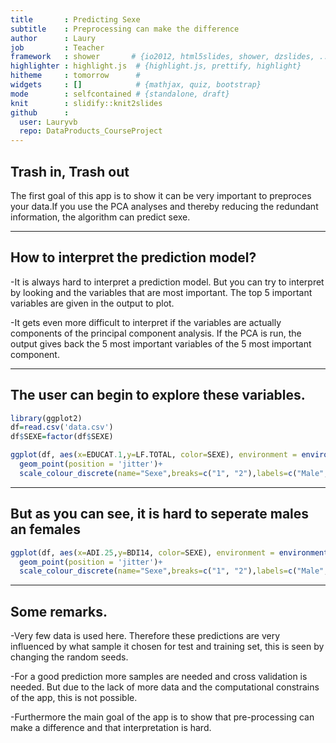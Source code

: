 ```yaml
---
title       : Predicting Sexe
subtitle    : Preprocessing can make the difference 
author      : Laury
job         : Teacher
framework   : shower       # {io2012, html5slides, shower, dzslides, ...}
highlighter : highlight.js  # {highlight.js, prettify, highlight}
hitheme     : tomorrow      # 
widgets     : []            # {mathjax, quiz, bootstrap}
mode        : selfcontained # {standalone, draft}
knit        : slidify::knit2slides
github      :
  user: Lauryvb
  repo: DataProducts_CourseProject
---
```


## Trash in, Trash out

The first goal of this app is to show it can be very important to preproces your data.If you use the PCA analyses and thereby reducing the redundant information, the algorithm can predict sexe.  

--- 

## How to interpret the prediction model?

-It is always hard to interpret a prediction model.  But you can try to interpret by looking and the variables that are most important. The top 5 important variables are given in the output to plot.

-It gets even more difficult to interpret if the variables are actually components of the principal component analysis. If the PCA is run, the output gives back the 5 most important variables of the 5 most important component.


---  

## The user can begin to explore these variables.


```r
library(ggplot2)
df=read.csv('data.csv')
df$SEXE=factor(df$SEXE)

ggplot(df, aes(x=EDUCAT.1,y=LF.TOTAL, color=SEXE), environment = environment())+ 
  geom_point(position = 'jitter')+ 
  scale_colour_discrete(name="Sexe",breaks=c("1", "2"),labels=c("Male", "Female"))

```


---

## But as you can see, it is hard to seperate males an females


```r

ggplot(df, aes(x=ADI.25,y=BDI14, color=SEXE), environment = environment())+ 
  geom_point(position = 'jitter')+ 
  scale_colour_discrete(name="Sexe",breaks=c("1", "2"),labels=c("Male", "Female"))

```


---

## Some remarks.

-Very few data is used here. Therefore these predictions are very influenced by what sample it chosen for test and training set, this is seen by changing the random seeds.

-For a good prediction more samples are needed and cross validation is needed. But due to the lack of more data and the computational constrains of the app, this is not possible.

-Furthermore the main goal of the app is to show that pre-processing can make a difference and that interpretation is hard.




